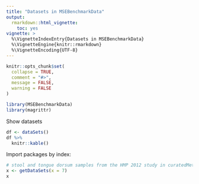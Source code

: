 ```yaml
---
title: "Datasets in MSEBenchmarkData"
output: 
  rmarkdown::html_vignette:
    toc: yes
vignette: >
  %\VignetteIndexEntry{Datasets in MSEBenchmarkData}
  %\VignetteEngine{knitr::rmarkdown}
  %\VignetteEncoding{UTF-8}
---
```


```r
knitr::opts_chunk$set(
  collapse = TRUE,
  comment = "#>",
  message = FALSE,
  warning = FALSE
)
```

```r
library(MSEBenchmarkData)
library(magrittr)
```


Show datasets

```r
df <- dataSets() 
df %>% 
  knitr::kable()
```

Import packages by index:

```r
# stool and tongue dorsum samples from the HMP 2012 study in curatedMetagenomicData
x <- getDataSets(x = 7)
x
```

